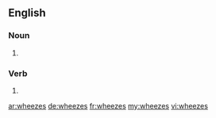 ==English==

===Noun===
{{head|en|plural}}

# {{plural of|wheeze|lang=en}}

===Verb===
{{head|en|verb form}}

# {{en-third-person singular of|wheeze}}

[[ar:wheezes]]
[[de:wheezes]]
[[fr:wheezes]]
[[my:wheezes]]
[[vi:wheezes]]